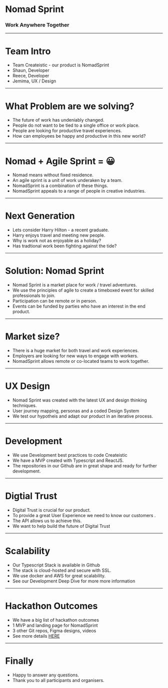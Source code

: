 

<Layout>

# Nomad Sprint

### Work Anywhere Together

</Layout>

---

<Layout>

# Team Intro

- <Dot /> Team Createistic - our product is <Underline>NomadSprint</Underline>
- <Dot /> <Underline>Shaun</Underline>, Developer
- <Dot /> <Underline>Reece</Underline>, Developer
- <Dot /> <Underline>Jemima</Underline>, UX / Design

</Layout>

---

<Layout>

# What Problem are we solving?

- <Dot />
  The future of work has <Underline>undeniably</Underline> changed.
- <Dot />
  People do not want to be <Underline>tied</Underline> to a single office or work
  place.
- <Dot />
  People are looking for <Underline>productive</Underline> travel experiences.
- <Dot /> How can employees be happy and <Underline>productive</Underline> in
  this new world?

</Layout>

---

<Layout>

# Nomad + Agile Sprint = 😀

- <Dot />
  <Underline>Nomad</Underline> means without fixed residence.
- <Dot />
  An agile <Underline>sprint</Underline> is a unit of work underaken by a team.
- <Dot /> NomadSprint is a <Underline>combination</Underline> of these things.
- <Dot /> NomadSprint appeals to a range of people in <Underline>
    creative
  </Underline> industries.

</Layout>

---

<Layout>

# Next Generation

- <Dot />
  Lets consider <Underline>Harry</Underline> Hilton - a recent graduate.
- <Dot /> Harry enjoys <Underline>travel</Underline> and meeting new people.
- <Dot /> Why is work not as <Underline>enjoyable</Underline> as a holiday?
- <Dot /> Has tradtional work been <Underline>fighting</Underline> against the
  tide?

</Layout>

---

<Layout>

# Solution: Nomad Sprint

- <Dot />
  <Underline>Nomad Sprint</Underline> is a market place for work / travel
  adventures.
- <Dot />
  We use the principles of <Underline>agile</Underline> to create a timeboxed event
  for skilled professionals to join.
- <Dot />
  Participation can be <Underline>remote</Underline> or in person.
- <Dot />
  <Underline>Events</Underline> can be funded by parties who have an interest in
  the end product.

</Layout>

---

<Layout>

# Market size?

- <Dot />
  There is a <Underline>huge market</Underline> for both travel and work experiences.
- <Dot />
  Employers are looking for <Underline>new ways</Underline> to engage with workers.
- <Dot />
  NomadSprint allows <Underline>remote</Underline> or co-located teams to work together.

</Layout>

---

<Layout>

# UX Design

- <Dot />
  Nomad Sprint was created with the <Underline>latest UX</Underline> and design thinking
  techniques.
- <Dot />
  <Underline>User journey mapping</Underline>, personas and a coded Design System
- <Dot />
  We test our hypotheis and adapt our product in an <Underline>
    iterative
  </Underline> process.

</Layout>

---

<Layout>

# Development

- <Dot />
  We use Development <Underline>best practices</Underline> to code Createistic
- <Dot />
  We have a <Underline>MVP</Underline> created with Typescript and ReactJS.
- <Dot />
  The repositories in our Github are in <Underline>great shape</Underline> and ready
  for further development.

</Layout>

---

<Layout>

# Digtial Trust

- <Dot />
  <Underline>Digital Trust</Underline> is crucial for our product.
- <Dot />
  To provide a great User Experience we need to <Underline>
    know our customers
  </Underline>
  .
- <Dot />
  The <Underline>API</Underline> allows us to achieve this.
- <Dot />
  We want to help build the <Underline>future</Underline> of Digital Trust

</Layout>

---

<Layout>

# Scalability

- <Dot />
  Our <Underline>Typescript</Underline> Stack is available in Github
- <Dot />
  The stack is cloud-hosted and <Underline>secure</Underline> with SSL.
- <Dot />
  We use docker and AWS for <Underline>great scalability</Underline>.
- <Dot />
  See our Development Deep Dive for more more <Underline>information</Underline>

</Layout>

---

<Layout>

# Hackathon Outcomes

- <Dot />
  We have a <Underline>big list</Underline> of hackathon outcomes
- <Dot /> 1 <Underline>MVP</Underline> and landing page for NomadSprint
- <Dot /> 3 other Git <Underline>repos</Underline>, Figma designs, videos
- <Dot />
  See more details <a
    href="https://github.com/createistic/resources"
    target="_blank"
  >
    HERE
  </a>

</Layout>

---

<Layout>

# Finally

- <Dot />
  <Underline>Happy</Underline> to answer any questions.
- <Dot />
  <Underline>Thank you</Underline> to all participants and organisers.

</Layout>
